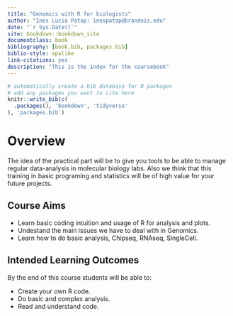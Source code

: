 ```yaml
--- 
title: "Genomics with R for biologists"
author: "Ines Lucia Patop: inespatop@brandeis.edu"
date: "`r Sys.Date()`"
site: bookdown::bookdown_site
documentclass: book
bibliography: [book.bib, packages.bib]
biblio-style: apalike
link-citations: yes
description: "This is the index for the coursebook"
---
```


```r
# automatically create a bib database for R packages
# add any packages you want to cite here
knitr::write_bib(c(
  .packages(), 'bookdown', 'tidyverse'
), 'packages.bib')

```


# Overview {-}

The idea of the practical part will be to give you tools to be able to manage regular data-analysis in molecular biology labs. Also we think that this training in basic programing and statistics will be of high value for your future projects.

## Course Aims

* Learn basic coding intuition and usage of R for analysis and plots.
* Undestand the main issues we have to deal with in Genomics.
* Learn how to do basic analysis, Chipseq, RNAseq, SingleCell.

## Intended Learning Outcomes

By the end of this course students will be able to:

* Create your own R code.
* Do basic and complex analysis.
* Read and understand code.

